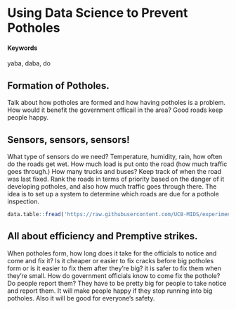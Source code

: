 # Using Data Science to Prevent Potholes {#Preventing-Potholes}

#### Keywords {-}

yaba, daba, do

## Formation of Potholes.

Talk about how potholes are formed and how having potholes is a problem. How would it benefit the government officail in the area? Good roads keep people happy.

## Sensors, sensors, sensors!

What type of sensors do we need? Temperature, humidity, rain, how often do the roads get wet. How much load is put onto the road (how much traffic goes through.) How many trucks and buses? Keep track of when the road was last fixed. Rank the roads in terms of priority based on the danger of it developing potholes, and also how much traffic goes through there. The idea is to set up a system to determine which roads are due for a pothole inspection. 


```r
data.table::fread('https://raw.githubusercontent.com/UCB-MIDS/experiments-causality/master/data/GerberGreenBook_Chapter3_Donations.csv?token=ABNmuX-Q14rzQ4teItDenc9L5Wo2flncks5ZL5qEwA%3D%3D') %>% stargazer::stargazer(type = 'html',title = 'Something from W241 Experiments and Causality')
```


## All about efficiency and Premptive strikes.

When potholes form, how long does it take for the officials to notice and come and fix it? Is it cheaper or easier to fix cracks before big potholes form or is it easier to fix them after they're big? it is safer to fix them when they're small. How do government officials know to come fix the pothole? Do people report them? They have to be pretty big for people to take notice and report them. It will make people happy if they stop running into big potholes. Also it will be good for everyone's safety.